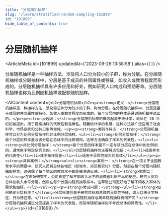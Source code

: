 ```yaml
---
title: "分层随机抽样"
slug: "/learn/stratified-random-sampling-101899"
id: "101899"
hide_table_of_contents: true
---
```



# 分层随机抽样

<ArticleMeta id={101899} updatedAt={'2023-09-26 13:58:58'} alias={`[]`} />
<div className='border-solid border-b border-t-0 my-4 border-[var(--ifm-color-gray-300)]' />

分层随机抽样是一种抽样方法，涉及将人口分为较小的子群，称为分层。在分层随机抽样或分层抽样中，分层是基于成员的共同属性或特征，如收入或教育程度而形成的。分层随机抽样具有许多应用和好处，例如研究人口构成和预期寿命。分层随机抽样也称为比例随机抽样或配额随机抽样。

<AIContent content={`<h2>分层随机抽样</h2><p><strong>定义：</strong>分层随机抽样是一种抽样方法，涉及将总体分为较小的子群，称为分层。在分层随机抽样中，分层是基于成员的共同属性或特征，如收入或教育程度而形成的。每个分层内的样本是通过随机抽样选出的。</p><p><strong>起源：</strong>分层随机抽样的概念起源于统计学，最早在 20 世纪初被提出，用于提高抽样的代表性和准确性。随着统计学的发展，这种方法被广泛应用于社会科学、市场研究和公共卫生等领域。</p><p><strong>类别与特点：</strong>分层随机抽样可以分为比例分层抽样和非比例分层抽样。<ul><li><strong>比例分层抽样：</strong>每个分层的样本量与该分层在总体中的比例相同。这种方法确保了样本的代表性。</li><li><strong>非比例分层抽样：</strong>每个分层的样本量不一定与该分层在总体中的比例相同，通常用于特定研究目的。</li></ul>分层随机抽样的主要特点包括：<ul><li>提高样本的代表性</li><li>减少抽样误差</li><li>适用于异质性较大的总体</li></ul></p><p><strong>具体案例：</strong><ul><li><strong>案例一：</strong>在一项关于全国教育水平的调查中，研究人员将总体按地区（如城市、郊区和农村）分层，然后在每个分层内随机抽取样本。这确保了每个地区的教育水平都能被准确反映。</li><li><strong>案例二：</strong>在市场研究中，公司希望了解不同收入水平的消费者对新产品的反应。研究人员将总体按收入水平分层，然后在每个分层内随机抽取样本。这帮助公司更好地了解不同收入群体的需求和偏好。</li></ul></p><p><strong>常见问题：</strong><ul><li><strong>如何确定分层标准？</strong>分层标准应基于研究目标和总体的异质性特征，如人口统计学特征、行为特征等。</li><li><strong>分层随机抽样与简单随机抽样有何不同？</strong>分层随机抽样通过分层提高了样本的代表性，而简单随机抽样则不考虑总体的异质性。</li></ul></p>`} id={101899} />
